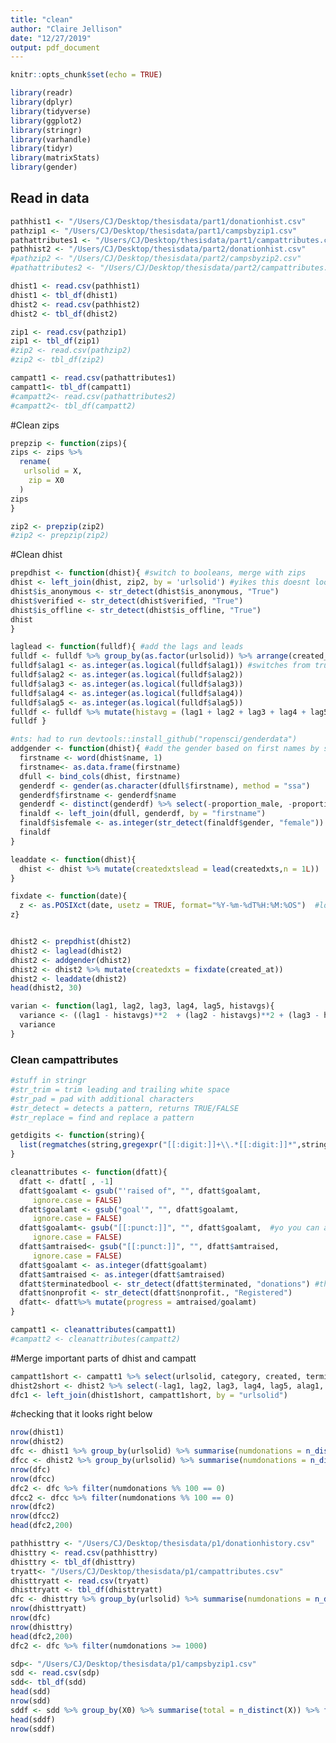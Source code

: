 ```yaml
---
title: "clean"
author: "Claire Jellison"
date: "12/27/2019"
output: pdf_document
---
```


```r
knitr::opts_chunk$set(echo = TRUE)
```


```r
library(readr)
library(dplyr)
library(tidyverse)
library(ggplot2)
library(stringr)
library(varhandle)
library(tidyr)
library(matrixStats)
library(gender)
```

## Read in data 
```r
pathhist1 <- "/Users/CJ/Desktop/thesisdata/part1/donationhist.csv" 
pathzip1 <- "/Users/CJ/Desktop/thesisdata/part1/campsbyzip1.csv" 
pathattributes1 <- "/Users/CJ/Desktop/thesisdata/part1/campattributes.csv" 
pathhist2 <- "/Users/CJ/Desktop/thesisdata/part2/donationhist.csv" 
#pathzip2 <- "/Users/CJ/Desktop/thesisdata/part2/campsbyzip2.csv" 
#pathattributes2 <- "/Users/CJ/Desktop/thesisdata/part2/campattributes.csv" 

dhist1 <- read.csv(pathhist1)
dhist1 <- tbl_df(dhist1)
dhist2 <- read.csv(pathhist2)
dhist2 <- tbl_df(dhist2)

zip1 <- read.csv(pathzip1)
zip1 <- tbl_df(zip1)
#zip2 <- read.csv(pathzip2)
#zip2 <- tbl_df(zip2)

campatt1 <- read.csv(pathattributes1)
campatt1<- tbl_df(campatt1)
#campatt2<- read.csv(pathattributes2)
#campatt2<- tbl_df(campatt2)

```

#Clean zips 
```r
prepzip <- function(zips){
zips <- zips %>% 
  rename(
   urlsolid = X,
    zip = X0 
  ) 
zips
} 

zip2 <- prepzip(zip2)
#zip2 <- prepzip(zip2)
```

#Clean dhist
```r
prepdhist <- function(dhist){ #switch to booleans, merge with zips
dhist <- left_join(dhist, zip2, by = 'urlsolid') #yikes this doesnt look like it is working, fix it 
dhist$is_anonymous <- str_detect(dhist$is_anonymous, "True")
dhist$verified <- str_detect(dhist$verified, "True")
dhist$is_offline <- str_detect(dhist$is_offline, "True")
dhist
}

laglead <- function(fulldf){ #add the lags and leads
fulldf <- fulldf %>% group_by(as.factor(urlsolid)) %>% arrange(created_at) %>% mutate(lag1 = lag(amount,n = 1L), lag2 = lag(amount,n = 2L), lag3= lag(amount,n = 3L), lag4= lag(amount,n = 4L), lag5= lag(amount,n = 5L), alag1 = lag(is_anonymous,n = 1L), alag2 = lag(is_anonymous,n = 2L), alag3= lag(is_anonymous,n = 3L), alag4= lag(is_anonymous,n = 4L), alag5= lag(is_anonymous,n = 5L), lead1 = lead(amount,n = 1L), lead2 = lead(amount,n = 2L), lead3= lead(amount,n = 3L), lead4= lead(amount,n = 4L),lead5= lead(amount,n = 5L)) 
fulldf$alag1 <- as.integer(as.logical(fulldf$alag1)) #switches from true/false to 0/1
fulldf$alag2 <- as.integer(as.logical(fulldf$alag2))
fulldf$alag3 <- as.integer(as.logical(fulldf$alag3))
fulldf$alag4 <- as.integer(as.logical(fulldf$alag4))
fulldf$alag5 <- as.integer(as.logical(fulldf$alag5))
fulldf <- fulldf %>% mutate(histavg = (lag1 + lag2 + lag3 + lag4 + lag5)/5) %>% mutate(anonpropscreen = (alag1 + alag2 + alag3 + alag4 + alag5)/5)  %>% mutate(futavg = (lead1 + lead2 + lead3 + lead4 + lead5)/5)
fulldf }

#nts: had to run devtools::install_github("ropensci/genderdata") 
addgender <- function(dhist){ #add the gender based on first names by social security 
  firstname <- word(dhist$name, 1)
  firstname<- as.data.frame(firstname)
  dfull <- bind_cols(dhist, firstname)
  genderdf <- gender(as.character(dfull$firstname), method = "ssa") 
  genderdf$firstname <- genderdf$name
  genderdf <- distinct(genderdf) %>% select(-proportion_male, -proportion_female, -year_min, -year_max)
  finaldf <- left_join(dfull, genderdf, by = "firstname") 
  finaldf$isfemale <- as.integer(str_detect(finaldf$gender, "female")) #get boolean for is female
  finaldf 
}

leaddate <- function(dhist){
  dhist <- dhist %>% mutate(createdxtslead = lead(createdxts,n = 1L))
}

fixdate <- function(date){ 
  z <- as.POSIXct(date, usetz = TRUE, format="%Y-%m-%dT%H:%M:%OS")  #look at ?strptime for documentation %Y-%m-%dT%H:%M:%S
z}



```

```r
dhist2 <- prepdhist(dhist2)
dhist2 <- laglead(dhist2)
dhist2 <- addgender(dhist2)
dhist2 <- dhist2 %>% mutate(createdxts = fixdate(created_at))
dhist2 <- leaddate(dhist2)
head(dhist2, 30)

varian <- function(lag1, lag2, lag3, lag4, lag5, histavgs){
  variance <- ((lag1 - histavgs)**2  + (lag2 - histavgs)**2 + (lag3 - histavgs)**2 (lag4 - histavgs)**2 + (lag5 - histavgs)^2)/5
  variance
}


```

### Clean campattributes 

```r
#stuff in stringr 
#str_trim = trim leading and trailing white space 
#str_pad = pad with additional characters 
#str_detect = detects a pattern, returns TRUE/FALSE 
#str_replace = find and replace a pattern 
```

```r
getdigits <- function(string){
  list(regmatches(string,gregexpr("[[:digit:]]+\\.*[[:digit:]]*",string)))
}

cleanattributes <- function(dfatt){ 
  dfatt <- dfatt[ , -1]
  dfatt$goalamt <- gsub("'raised of", "", dfatt$goalamt,
     ignore.case = FALSE)
  dfatt$goalamt <- gsub("goal'", "", dfatt$goalamt,
     ignore.case = FALSE)
  dfatt$goalamt<- gsub("[[:punct:]]", "", dfatt$goalamt,  #yo you can also use str_replace if ya want
     ignore.case = FALSE)
  dfatt$amtraised<- gsub("[[:punct:]]", "", dfatt$amtraised,
     ignore.case = FALSE)
  dfatt$goalamt <- as.integer(dfatt$goalamt)
  dfatt$amtraised <- as.integer(dfatt$amtraised)
  dfatt$terminatedbool <- str_detect(dfatt$terminated, "donations") #this doesn't work? DOUBLE CHECK
  dfatt$nonprofit <- str_detect(dfatt$nonprofit., "Registered")
  dfatt<- dfatt%>% mutate(progress = amtraised/goalamt)
}


```

```r
campatt1 <- cleanattributes(campatt1)
#campatt2 <- cleanattributes(campatt2)
```

#Merge important parts of dhist and campatt

```r
campatt1short <- campatt1 %>% select(urlsolid, category, created, terminated, nonprofit, amtraised, goalamt, progress)
dhist2short <- dhist2 %>% select(-lag1, lag2, lag3, lag4, lag5, alag1, alag2, alag3, alag4, alag5, lead1, lead2, lead3, lead4, lead5, futavg)
dfc1 <- left_join(dhist1short, campatt1short, by = "urlsolid")
```


#checking that it looks right below 

```r
nrow(dhist1)
nrow(dhist2)
dfc <- dhist1 %>% group_by(urlsolid) %>% summarise(numdonations = n_distinct(donation_id))
dfcc <- dhist2 %>% group_by(urlsolid) %>% summarise(numdonations = n_distinct(donation_id))
nrow(dfc)
nrow(dfcc)
dfc2 <- dfc %>% filter(numdonations %% 100 == 0) 
dfcc2 <- dfcc %>% filter(numdonations %% 100 == 0) 
nrow(dfc2)
nrow(dfcc2)
head(dfc2,200)

```


```r
pathhisttry <- "/Users/CJ/Desktop/thesisdata/p1/donationhistory.csv" 
dhisttry <- read.csv(pathhisttry)
dhisttry <- tbl_df(dhisttry)
tryatt<- "/Users/CJ/Desktop/thesisdata/p1/campattributes.csv" 
dhisttryatt <- read.csv(tryatt)
dhisttryatt <- tbl_df(dhisttryatt)
dfc <- dhisttry %>% group_by(urlsolid) %>% summarise(numdonations = n_distinct(donation_id))
nrow(dhisttryatt)
nrow(dfc)
nrow(dhisttry)
head(dfc2,200)
dfc2 <- dfc %>% filter(numdonations >= 1000) 


```



```r
sdp<- "/Users/CJ/Desktop/thesisdata/p1/campsbyzip1.csv" 
sdd <- read.csv(sdp)
sdd<- tbl_df(sdd)
head(sdd)
nrow(sdd)
sddf <- sdd %>% group_by(X0) %>% summarise(total = n_distinct(X)) %>% filter(total >= 20)
head(sddf)
nrow(sddf)

```

